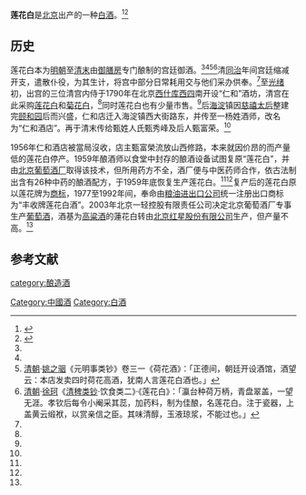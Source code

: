 {{Distinguish|莲花牌莲花白酒}}
'''莲花白'''是[[北京|北京]]出产的一种[[中国烧酒|白酒]]。<ref name=ls1>{{cite web|url=https://new.qq.com/omn/20191016/20191016A0PK8O00.html |title=京西海淀出名酒，千金不换莲花白|language=Zh-hans|accessdate=2020年8月5日}}</ref><ref name=ls2>{{cite web|url=https://k.sina.cn/article_6421096586_17eba288a001009k0h.html |title=北京老酒——京师“三白”，昔日皇家才能享用的御酿珍馐|language=Zh-hans|accessdate=2020年2月7日}}</ref>

==历史==
莲花白本为[[明朝|明朝]]至[[清朝|清末]]由[[御膳房|御膳房]]专门酿制的宫廷御酒。<ref name=ls1/><ref name=ls2/><ref name=gtyj1>[[清朝|清朝]]·[[姚之骃|姚之骃]]《元明事类钞》卷三一《荷花酒》：「正德间，朝廷开设酒馆，酒望云：本店发卖四时荷花高酒，犹南人言莲花白酒也。」</ref><ref name=gtyj2>[[清朝|清朝]]·[[徐珂|徐珂]]《[[清稗类钞|清稗类钞]]·饮食类二》·《莲花白》：「瀛台种荷万柄，青盘翠盖，一望无涯。孝钦后每令小阉采其蕊，加药料，制为佳酿，名莲花白。注于瓷器，上盖黄云缎袱，以赏亲信之臣。其味清醇，玉液琼浆，不能过也。」</ref>清[[同治|同治]]年间宫廷缩减开支，遣散仆役，为其生计，将宫中部分日常耗用交与他们采办供奉。<ref name=ls2/>至[[光绪|光绪]]初，出宫的三位清宫内侍于1790年在北京[[西什库|西什库]][[西四|西四]]南开设“仁和”酒坊，清宫在此采购[[莲花牌莲花白酒|莲花白]]和[[菊花白|菊花白]]，<ref name=ls2/>同时莲花白也有少量市售。<ref name=ls1/>后[[海淀|海淀]]镇因[[慈禧太后|慈禧太后]]整建完[[颐和园|颐和园]]后而兴盛，仁和店迁入海淀镇西大街路东，并传至一杨姓酒师，改名为“仁和酒店”。再于清末传给甄姓人氏甄秀峰及后人甄富荣。<ref name=ls2/>

1956年仁和酒店被當局沒收，店主甄富榮流放山西修路，本来就因价昂的而产量低的莲花白停产。1959年酿酒师以食堂中封存的酿酒设备试图复原“莲花白”，并由[[北京龙徽酿酒|北京葡萄酒厂]]取得该技术，但所用药方不全，酒厂便与中医药师合作，依古法制出含有26种中药的酿酒配方，于1959年底恢复生产莲花白。<ref name="ls1" /><ref name="ls2" />复产后的莲花白原以莲花牌为[[商标|商标]]，1977至1992年间，奉命由[[中粮集团|粮油进出口公司]]统一注册出口商标为“丰收牌莲花白酒”。2003年北京一轻控股有限责任公司决定北京葡萄酒厂专事生产[[葡萄酒|葡萄酒]]，酒基为[[高粱酒|高粱酒]]的蓮花白转由[[北京红星股份有限公司|北京红星股份有限公司]]生产，但产量不高。<ref name="ls1" />

==参考文献==
{{reflist}}
{{中華酒文化}}

[[category:酿造酒|category:酿造酒]]
[[Category:中國酒|Category:中國酒]]
[[Category:白酒|Category:白酒]]